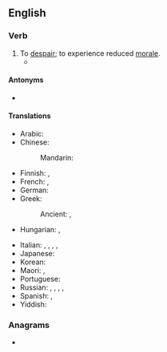 ==English==

===Verb===
{{en-verb|loses heart|losing heart|lost heart|lost heart}}

# To [[despair]]; to experience reduced [[morale]].
#* {{quote-book
|lang=en
|year=2008
|author=Sue Grafton
|title=J is for Judgment
|chapter=
|url=http://books.google.com/books?id=0ve5YB4pvOQC&pg=PA159&dq=%22we'd+have+lost+heart%22&hl=en&ei=X00NTeDnHc2hnweesZCtDg&sa=X&oi=book_result&ct=result&resnum=1&ved=0CCYQ6AEwAA#v=onepage&q=%22we'd%20have%20lost%20heart%22&f=false
|isbn=
|page=159
|passage=There's nothing so humbling as being a dunce in a foreign tongue, and if it weren't for her compassion, we'd have '''lost heart''' after two weeks.}}

====Antonyms====
* {{l|en|take heart}}

====Translations====
{{trans-top|to despair}}
* Arabic: {{t-needed|ar}}
* Chinese:
*: Mandarin: {{t+|cmn|灰心|tr=huīxīn}}
* Finnish: {{t|fi|[[tulla]] [[epätoivoiseksi]]}}, {{t|fi|[[vaipua]] [[epätoivoon]]}}
* French: {{t+|fr|désespérer}}, {{t|fr|[[se]] [[décourager]]}}
* German: {{t|de|den Mut verlieren}}
* Greek:
*: Ancient: {{t|grc|ἀθυμέω}}, {{t|grc|ἐκκακέω}}
* Hungarian: {{t+|hu|elkedvetlenedik}}, {{t+|hu|elcsügged}}
{{trans-mid}}
* Italian: {{t|it|accasciarsi}}, {{t+|it|disperarsi}}, {{t+|it|abbattersi}}, {{t|it|scoraggiarsi}}, {{t|it|sfiduciarsi}}
* Japanese: {{t-needed|ja}}
* Korean: {{t-needed|ko}}
* Maori: {{t|mi|takarure}}, {{t|mi|tārure}}
* Portuguese: {{t-needed|pt}}
* Russian: {{t|ru|падать духом|impf|alt=па́дать ду́хом}}, {{t|ru|упасть духом|pf|alt=упа́сть ду́хом}}, {{t+|ru|отчаиваться|impf|alt=отча́иваться}}, {{t+|ru|отчаяться|pf|alt=отча́яться}}, {{t|ru|опускать руки|pf|alt=опуска́ть ру́ки}}
* Spanish: {{t+|es|desesperarse}}, {{t+|es|desanimarse}}
* Yiddish: {{t|yi|אַראָפּפֿאַלן בײַ זיך}}
{{trans-bottom}}

{{c|en|Emotions}}

===Anagrams===
* {{anagrams|en|a=aeehlorst|trehalose}}